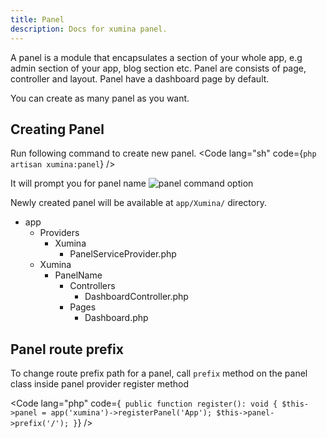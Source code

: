 ```yaml
---
title: Panel
description: Docs for xumina panel.
---
```


A panel is a module that encapsulates a section of your whole app, e.g admin section of your app, blog section etc. Panel are consists of page, controller and layout. Panel have a dashboard page by default.

<Aside>You can create as many panel as you want.</Aside>

## Creating Panel

Run following command to create new panel.
<Code lang="sh" code={`php artisan xumina:panel`} />

It will prompt you for panel name
<Image src={panel} alt="panel command option" />

Newly created panel will be available at `app/Xumina/` directory.

<FileTree>

- app
  - Providers
    - Xumina
	  - PanelServiceProvider.php
  - Xumina
    - PanelName
	  - Controllers
	    - DashboardController.php
	  - Pages
	    - Dashboard.php

</FileTree>

## Panel route prefix

To change route prefix path for a panel, call `prefix` method on the panel class inside panel provider register method

<Code lang="php" code={`
    public function register(): void
    {
        $this->panel = app('xumina')->registerPanel('App');
        $this->panel->prefix('/');
    }`}
/>
